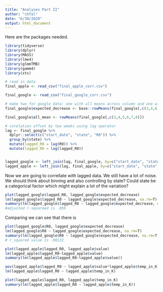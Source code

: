 ---
title: "Analyses Part II"
author: "chfal"
date: "6/30/2020"
output: html_document
---

Here are the packages needed.

```{r}
library(tidyverse)
library(dplyr)
library(MASS)
library(lme4)
library(glmmTMB)
library(gamm4)
library(xts)
```


```{r}
# read in data
final_apple <- read_csv("final_apple_corr.csv")

final_google <- read_csv("final_google_corr.csv")
```

```{r}
# make two for google data: one with all means across column and one with all means except housing increase
final_google$expected_decrease <- base::rowMeans(final_google[,c(3,4,6,7,8)])

final_google$all_mean <- rowMeans(final_google[,c(3,4,5,6,7,8)])
```


```{r}
# corelation offset by two weeks using lag operator
lag <- final_google %>%
  dplyr::select(c("start_date", "state", "R0")) %>%
  group_by(state) %>%
  mutate(lagged_R0 = lag(R0)) %>%
  mutate(lagged_R0 = lag(lagged_R0))


lagged_google <- left_join(lag, final_google, by=c("start_date", "state", "R0"))
lagged_apple <- left_join(lag, final_apple, by=c("start_date", "state", "R0"))
```

Now we are going to correllate with lagged data. We still have a lot of noise. We should think about binning and also controlling by state? Could state be a categorical factor which might explain a lot of the variation?

```{r}
plot(lagged_google$lagged_R0, lagged_google$expected_decrease)
lm(lagged_google$lagged_R0 ~ lagged_google$expected_decrease, na.rm=T)
summary(lm(lagged_google$lagged_R0 ~ lagged_google$expected_decrease, na.rm=T))
#adjusted r-squareed is .059
```

Comparing we can see that there is 
```{r}
plot(lagged_google$R0, lagged_google$expected_decrease)
lm(lagged_google$R0 ~ lagged_google$expected_decrease, na.rm=T)
summary(lm(lagged_google$R0 ~ lagged_google$expected_decrease, na.rm=T))
# r_squared value is .00132

```

```{r}
plot(lagged_apple$lagged_R0, lagged_apple$value)
lm(lagged_apple$lagged_R0~lagged_apple$value)
summary(lm(lagged_apple$lagged_R0~lagged_apple$value))
```

```{r}
aov(lagged_apple$lagged_R0 ~ lagged_apple$value*lagged_apple$temp_in_K)
lm(lagged_apple$lagged_R0 ~ lagged_apple$temp_in_K)
```

```{r}
plot(lagged_apple$lagged_R0, lagged_apple$temp_in_K)
summary(lm(lagged_apple$lagged_R0 ~ lagged_apple$temp_in_K))

```
